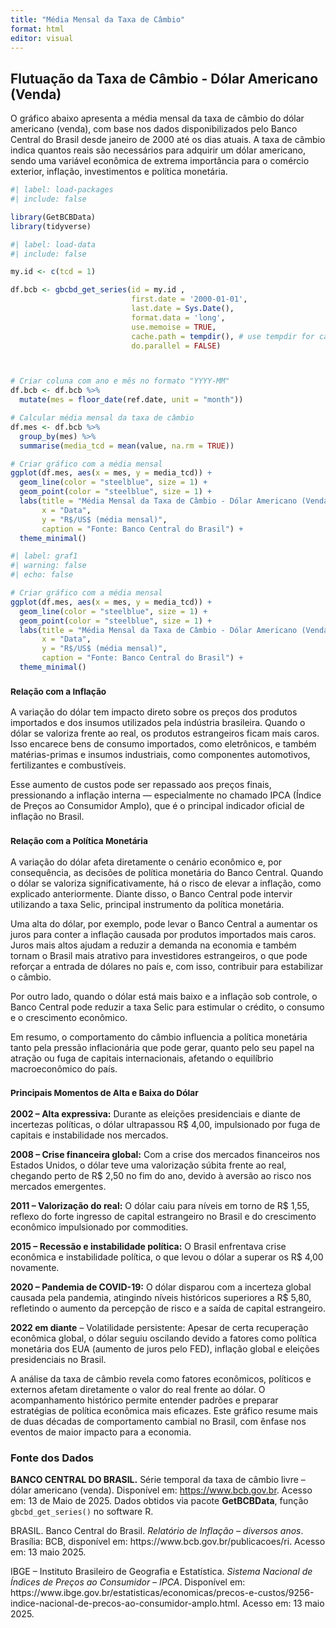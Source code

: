 ---
title: "Média Mensal da Taxa de Câmbio"
format: html
editor: visual
---

## Flutuação da Taxa de Câmbio - Dólar Americano (Venda)

O gráfico abaixo apresenta a média mensal da taxa de câmbio do dólar americano (venda), com base nos dados disponibilizados pelo Banco Central do Brasil desde janeiro de 2000 até os dias atuais. A taxa de câmbio indica quantos reais são necessários para adquirir um dólar americano, sendo uma variável econômica de extrema importância para o comércio exterior, inflação, investimentos e política monetária.

```{r}
#| label: load-packages
#| include: false

library(GetBCBData)
library(tidyverse) 
```

```{r}
#| label: load-data
#| include: false

my.id <- c(tcd = 1)

df.bcb <- gbcbd_get_series(id = my.id ,
                           first.date = '2000-01-01',
                           last.date = Sys.Date(),
                           format.data = 'long',
                           use.memoise = TRUE, 
                           cache.path = tempdir(), # use tempdir for cache folder
                           do.parallel = FALSE)



# Criar coluna com ano e mês no formato "YYYY-MM"
df.bcb <- df.bcb %>%
  mutate(mes = floor_date(ref.date, unit = "month"))

# Calcular média mensal da taxa de câmbio
df.mes <- df.bcb %>%
  group_by(mes) %>%
  summarise(media_tcd = mean(value, na.rm = TRUE))

# Criar gráfico com a média mensal
ggplot(df.mes, aes(x = mes, y = media_tcd)) +
  geom_line(color = "steelblue", size = 1) +
  geom_point(color = "steelblue", size = 1) +
  labs(title = "Média Mensal da Taxa de Câmbio - Dólar Americano (Venda)",
       x = "Data",
       y = "R$/US$ (média mensal)",
       caption = "Fonte: Banco Central do Brasil") +
  theme_minimal()

```

```{r}
#| label: graf1
#| warning: false
#| echo: false

# Criar gráfico com a média mensal
ggplot(df.mes, aes(x = mes, y = media_tcd)) +
  geom_line(color = "steelblue", size = 1) +
  geom_point(color = "steelblue", size = 1) +
  labs(title = "Média Mensal da Taxa de Câmbio - Dólar Americano (Venda)",
       x = "Data",
       y = "R$/US$ (média mensal)",
       caption = "Fonte: Banco Central do Brasil") +
  theme_minimal()
```

### ^Relação com a Inflação^

A variação do dólar tem impacto direto sobre os preços dos produtos importados e dos insumos utilizados pela indústria brasileira. Quando o dólar se valoriza frente ao real, os produtos estrangeiros ficam mais caros. Isso encarece bens de consumo importados, como eletrônicos, e também matérias-primas e insumos industriais, como componentes automotivos, fertilizantes e combustíveis.

Esse aumento de custos pode ser repassado aos preços finais, pressionando a inflação interna — especialmente no chamado IPCA (Índice de Preços ao Consumidor Amplo), que é o principal indicador oficial de inflação no Brasil.

### ^Relação com a Política Monetária^

A variação do dólar afeta diretamente o cenário econômico e, por consequência, as decisões de política monetária do Banco Central. Quando o dólar se valoriza significativamente, há o risco de elevar a inflação, como explicado anteriormente. Diante disso, o Banco Central pode intervir utilizando a taxa Selic, principal instrumento da política monetária.

Uma alta do dólar, por exemplo, pode levar o Banco Central a aumentar os juros para conter a inflação causada por produtos importados mais caros. Juros mais altos ajudam a reduzir a demanda na economia e também tornam o Brasil mais atrativo para investidores estrangeiros, o que pode reforçar a entrada de dólares no país e, com isso, contribuir para estabilizar o câmbio.

Por outro lado, quando o dólar está mais baixo e a inflação sob controle, o Banco Central pode reduzir a taxa Selic para estimular o crédito, o consumo e o crescimento econômico.

Em resumo, o comportamento do câmbio influencia a política monetária tanto pela pressão inflacionária que pode gerar, quanto pelo seu papel na atração ou fuga de capitais internacionais, afetando o equilíbrio macroeconômico do país.

### ~Principais Momentos de Alta e Baixa do Dólar~

**2002 – Alta expressiva:** Durante as eleições presidenciais e diante de incertezas políticas, o dólar ultrapassou R\$ 4,00, impulsionado por fuga de capitais e instabilidade nos mercados.

**2008 – Crise financeira global:** Com a crise dos mercados financeiros nos Estados Unidos, o dólar teve uma valorização súbita frente ao real, chegando perto de R\$ 2,50 no fim do ano, devido à aversão ao risco nos mercados emergentes.

**2011 – Valorização do real:** O dólar caiu para níveis em torno de R\$ 1,55, reflexo do forte ingresso de capital estrangeiro no Brasil e do crescimento econômico impulsionado por commodities.

**2015 – Recessão e instabilidade política:** O Brasil enfrentava crise econômica e instabilidade política, o que levou o dólar a superar os R\$ 4,00 novamente.

**2020 – Pandemia de COVID-19:** O dólar disparou com a incerteza global causada pela pandemia, atingindo níveis históricos superiores a R\$ 5,80, refletindo o aumento da percepção de risco e a saída de capital estrangeiro.

**2022 em diante** – Volatilidade persistente: Apesar de certa recuperação econômica global, o dólar seguiu oscilando devido a fatores como política monetária dos EUA (aumento de juros pelo FED), inflação global e eleições presidenciais no Brasil.

A análise da taxa de câmbio revela como fatores econômicos, políticos e externos afetam diretamente o valor do real frente ao dólar. O acompanhamento histórico permite entender padrões e preparar estratégias de política econômica mais eficazes. Este gráfico resume mais de duas décadas de comportamento cambial no Brasil, com ênfase nos eventos de maior impacto para a economia.

### Fonte dos Dados

**BANCO CENTRAL DO BRASIL.** Série temporal da taxa de câmbio livre – dólar americano (venda). Disponível em: <https://www.bcb.gov.br>. Acesso em: 13 de Maio de 2025. Dados obtidos via pacote **GetBCBData**, função `gbcbd_get_series()` no software R.

BRASIL. Banco Central do Brasil. *Relatório de Inflação – diversos anos*. Brasília: BCB, disponível em: https://www.bcb.gov.br/publicacoes/ri. Acesso em: 13 maio 2025.

IBGE – Instituto Brasileiro de Geografia e Estatística. *Sistema Nacional de Índices de Preços ao Consumidor – IPCA*. Disponível em: https://www.ibge.gov.br/estatisticas/economicas/precos-e-custos/9256-indice-nacional-de-precos-ao-consumidor-amplo.html. Acesso em: 13 maio 2025.
